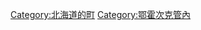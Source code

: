 {{Commonscat|Takinoue, Hokkaido}}
{{Catmore}}

{{DEFAULTSORT:Takinoue}}
[[Category:北海道的町|Category:北海道的町]]
[[Category:鄂霍次克管內|Category:鄂霍次克管內]]